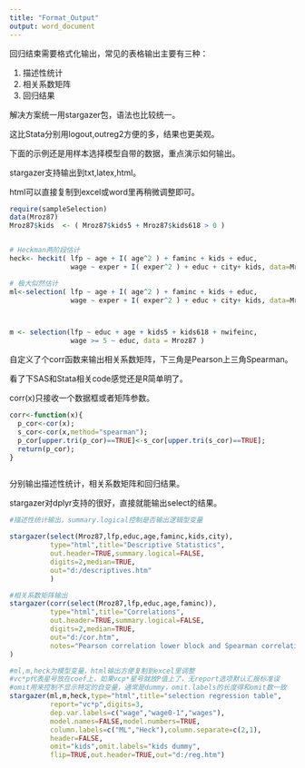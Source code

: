 ```yaml
---
title: "Format_Output"
output: word_document
---
```

回归结束需要格式化输出，常见的表格输出主要有三种：

1. 描述性统计
2. 相关系数矩阵
3. 回归结果

解决方案统一用stargazer包，语法也比较统一。

这比Stata分别用logout,outreg2方便的多，结果也更美观。

下面的示例还是用样本选择模型自带的数据，重点演示如何输出。

stargazer支持输出到txt,latex,html。

html可以直接复制到excel或word里再稍微调整即可。

```r
require(sampleSelection)
data(Mroz87)
Mroz87$kids  <- ( Mroz87$kids5 + Mroz87$kids618 > 0 )


# Heckman两阶段估计
heck<- heckit( lfp ~ age + I( age^2 ) + faminc + kids + educ,
               wage ~ exper + I( exper^2 ) + educ + city+ kids, data=Mroz87 )

# 极大似然估计
ml<-selection( lfp ~ age + I( age^2 ) + faminc + kids + educ,
               wage ~ exper + I( exper^2 ) + educ + city+ kids, data=Mroz87 ) 



m <- selection(lfp ~ educ + age + kids5 + kids618 + nwifeinc,
               wage >= 5 ~ educ, data = Mroz87 )

```

自定义了个corr函数来输出相关系数矩阵，下三角是Pearson上三角Spearman。

看了下SAS和Stata相关code感觉还是R简单明了。

corr(x)只接收一个数据框或者矩阵参数。

```r

corr<-function(x){
  p_cor<-cor(x);
  s_cor<-cor(x,method="spearman");
  p_cor[upper.tri(p_cor)==TRUE]<-s_cor[upper.tri(s_cor)==TRUE];
  return(p_cor);
}



```

分别输出描述性统计，相关系数矩阵和回归结果。

stargazer对dplyr支持的很好，直接就能输出select的结果。


```r
#描述性统计输出，summary.logical控制是否输出逻辑型变量

stargazer(select(Mroz87,lfp,educ,age,faminc,kids,city),
          type="html",title="Descriptive Statistics",
          out.header=TRUE,summary.logical=FALSE,
          digits=2,median=TRUE,
          out="d:/descriptives.htm"
          )

#相关系数矩阵输出
stargazer(corr(select(Mroz87,lfp,educ,age,faminc)),
          type="html",title="Correlations",
          out.header=TRUE,summary.logical=FALSE,
          digits=2,median=TRUE,
          out="d:/cor.htm",
          notes="Pearson correlation lower block and Spearman correlation upper block"
)

#ml,m,heck为模型变量，html输出方便复制到excel里调整
#vc*p代表星号放在coef上，如果vcp*星号就放P值上了，无report选项默认汇报标准误
#omit用来控制不显示特定的自变量，通常是dummy，omit.labels的长度得和omit数一致
stargazer(ml,m,heck,type="html",title="selection regression table",
          report="vc*p",digits=3,
          dep.var.labels=c("wage","wage0-1","wages"),
          model.names=FALSE,model.numbers=TRUE,
          column.labels=c("ML","Heck"),column.separate=c(2,1),
          header=FALSE,
          omit="kids",omit.labels="kids dummy",
          flip=TRUE,out.header=TRUE,out="d:/reg.htm")


```

